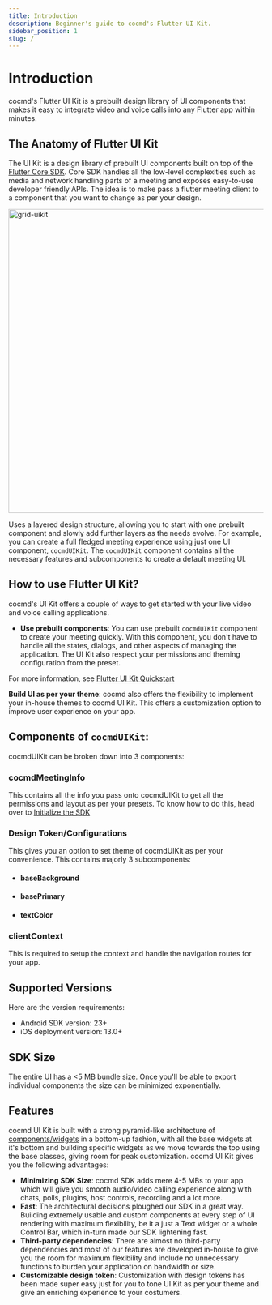 ```yaml
---
title: Introduction
description: Beginner's guide to cocmd's Flutter UI Kit.
sidebar_position: 1
slug: /
---
```


# Introduction

cocmd's Flutter UI Kit is a prebuilt design library of UI components that makes it easy to integrate video and voice calls into any Flutter app within minutes.

## The Anatomy of Flutter UI Kit

The UI Kit is a design library of prebuilt UI components built on top of the [Flutter Core SDK](/flutter-core). Core SDK handles all the low-level complexities such as media and network handling parts of a meeting and exposes easy-to-use developer friendly APIs. The idea is to make pass a flutter meeting client to a component that you want to change as per your design.

<img
  src="/static/ui-kit/1.x.x/atomic-design.svg"
  width="800"
  height="600"
  alt="grid-uikit"
  className="comps-uikit"
/>

Uses a layered design structure, allowing you to start with one prebuilt component and slowly add further layers as the needs evolve. For example, you can create a full fledged meeting experience using just one UI component, `cocmdUIKit`. The `cocmdUIKit` component contains all the necessary features and subcomponents to create a default meeting UI.

## How to use Flutter UI Kit?

cocmd's UI Kit offers a couple of ways to get started with your live video and voice calling applications.

- **Use prebuilt components**: You can use prebuilt `cocmdUIKit` component to create your meeting quickly. With this component, you don't have to handle all the states, dialogs, and other aspects of managing the application. The UI Kit also respect your permissions and theming configuration from the preset.

For more information, see [Flutter UI Kit Quickstart](/flutter/quickstart)

**Build UI as per your theme**: cocmd also offers the flexibility to implement your in-house themes to cocmd UI Kit. This offers a customization option to improve user experience on your app.

## Components of `cocmdUIKit`:

cocmdUIKit can be broken down into 3 components:

### cocmdMeetingInfo

This contains all the info you pass onto cocmdUIKit to get all the permissions and layout as per your presets. To know how to do this, head over to [Initialize the SDK](https://docs.cocmd.ai/flutter-core#step-2-initialize-the-sdk)

### Design Token/Configurations

This gives you an option to set theme of cocmdUIKit as per your convenience. This contains majorly 3 subcomponents:

- #### baseBackground
- #### basePrimary
- #### textColor

### clientContext

This is required to setup the context and handle the navigation routes for your app.

## Supported Versions

Here are the version requirements:

- Android SDK version: 23+
- iOS deployment version: 13.0+

## SDK Size

The entire UI has a <5 MB bundle size. Once you'll be able to export individual components the size can be minimized exponentially.

## Features

cocmd UI Kit is built with a strong pyramid-like architecture of [components/widgets](https://docs.flutter.dev/ui/widgets-intro) in a bottom-up fashion, with all the base widgets at it's bottom and building specific widgets as we move towards the top using the base classes, giving room for peak customization.
cocmd UI Kit gives you the following advantages:

- **Minimizing SDK Size**: cocmd SDK adds mere 4-5 MBs to your app which will give you smooth audio/video calling experience along with chats, polls, plugins, host controls, recording and a lot more.
- **Fast**: The architectural decisions ploughed our SDK in a great way. Building extremely usable and custom components at every step of UI rendering with maximum flexibility, be it a just a Text widget or a whole Control Bar, which in-turn made our SDK lightening fast.
- **Third-party dependencies**: There are almost no third-party dependencies and most of our features are developed in-house to give you the room for maximum flexibility and include no unnecessary functions to burden your application on bandwidth or size.
- **Customizable design token**: Customization with design tokens has been made super easy just for you to tone UI Kit as per your theme and give an enriching experience to your costumers.
